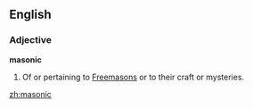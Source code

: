 ==English==

===Adjective===
'''masonic'''

#Of or pertaining to [[Freemason]]s or to their craft or mysteries.

[[zh:masonic]]